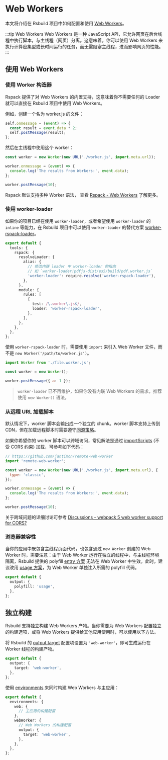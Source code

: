 # Web Workers

本文将介绍在 Rsbuild 项目中如何配置和使用 [Web Workers](https://developer.mozilla.org/zh-CN/docs/Web/API/Web_Workers_API/Using_web_workers)。

:::tip Web Workers
Web Workers 是一种 JavaScript API，它允许网页在后台线程中执行脚本，与主线程（网页）分离。这意味着，你可以使用 Web Workers 来执行计算密集型或长时间运行的任务，而无需阻塞主线程，进而影响网页的性能。
:::

## 使用 Web Workers

### 使用 Worker 构造器

Rspack 提供了对 Web Workers 的内置支持，这意味着你不需要任何的 Loader 就可以直接在 Rsbuild 项目中使用 Web Workers。

例如，创建一个名为 worker.js 的文件：

```js title="worker.js"
self.onmessage = (event) => {
  const result = event.data * 2;
  self.postMessage(result);
};
```

然后在主线程中使用这个 worker：

```js title="index.js"
const worker = new Worker(new URL('./worker.js', import.meta.url));

worker.onmessage = (event) => {
  console.log('The results from Workers:', event.data);
};

worker.postMessage(10);
```

Rspack 默认支持多种 Worker 语法， 查看 [Rspack - Web Workers](https://rspack.rs/zh/guide/features/web-workers) 了解更多。

### 使用 worker-loader

如果你的项目已经在使用 `worker-loader`，或者希望使用 `worker-loader` 的 `inline` 等能力，在 Rsbuild 项目中可以使用 `worker-loader` 的替代方案 [worker-rspack-loader](https://github.com/rspack-contrib/worker-rspack-loader)。

```ts title="rsbuild.config.ts"
export default {
  tools: {
    rspack: {
      resolveLoader: {
        alias: {
          // 修改内联 loader 中 worker-loader 的指向
          // 如 `worker-loader!pdfjs-dist/es5/build/pdf.worker.js`
          'worker-loader': require.resolve('worker-rspack-loader'),
        },
      },
      module: {
        rules: [
          {
            test: /\.worker\.js$/,
            loader: 'worker-rspack-loader',
          },
        ],
      },
    },
  },
};
```

使用 `worker-rspack-loader` 时，需要使用 `import` 来引入 Web Worker 文件，而不是 `new Worker('/path/to/worker.js')`。

```js
import Worker from './file.worker.js';

const worker = new Worker();

worker.postMessage({ a: 1 });
```

> `worker-loader` 已不再维护，如果你没有内联 Web Workers 的需求，推荐使用 `new Worker()` 语法。

### 从远程 URL 加载脚本

默认情况下，worker 脚本会输出成一个独立的 chunk。worker 脚本支持上传到 CDN，但在加载远程脚本时需要遵守[同源策略](https://developer.mozilla.org/zh-CN/docs/Web/Security/Same-origin_policy)。

如果你希望你的 worker 脚本可以跨域访问，常见解法是通过 [importScripts](https://developer.mozilla.org/zh-CN/docs/Web/API/WorkerGlobalScope/importScripts) (不受 CORS 约束) 加载，可参考如下代码：

```js title="index.js"
// https://github.com/jantimon/remote-web-worker
import 'remote-web-worker';

const worker = new Worker(new URL('./worker.js', import.meta.url), {
  type: 'classic',
});

worker.onmessage = (event) => {
  console.log('The results from Workers:', event.data);
};

worker.postMessage(10);
```

关于跨域问题的详细讨论可参考 [Discussions - webpack 5 web worker support for CORS?](https://github.com/webpack/webpack/discussions/14648)

### 浏览器兼容性

当你的应用中既包含主线程页面代码，也包含通过 `new Worker` 创建的 Web Worker 时，需要注意：由于 Web Worker 运行在独立的线程中，与主线程环境隔离，Rsbuild 提供的 polyfill [entry 方案](/guide/advanced/browser-compatibility#entry-方案) 无法在 Web Worker 中生效。此时，建议改用 [usage 方案](/guide/advanced/browser-compatibility#usage-方案)，为 Web Worker 单独注入所需的 polyfill 代码。

```ts title="rsbuild.config.ts"
export default {
  output: {
    polyfill: 'usage',
  },
};
```

## 独立构建

Rsbuild 支持独立构建 Web Workers 产物。当你需要为 Web Workers 配置独立的构建选项，或将 Web Workers 提供给其他应用使用时，可以使用以下方法。

将 Rsbuild 的 [output.target](/config/output/target) 配置项设置为 `'web-worker'`，即可生成运行在 Worker 线程的构建产物。

```ts title="rsbuild.config.ts"
export default {
  output: {
    target: 'web-worker',
  },
};
```

使用 [environments](/config/environments) 来同时构建 Web Workers 与主应用：

```ts title="rsbuild.config.ts"
export default {
  environments: {
    web: {
      // 主应用的构建配置
    },
    webWorker: {
      // Web Workers 的构建配置
      output: {
        target: 'web-worker',
      },
    },
  },
};
```
